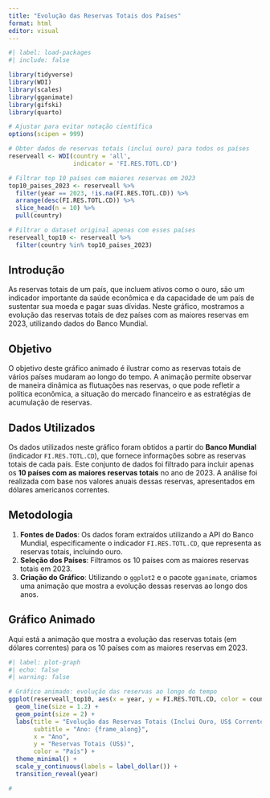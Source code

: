 ---
title: "Evolução das Reservas Totais dos Países"
format: html
editor: visual
---

```{r}
#| label: load-packages
#| include: false

library(tidyverse)
library(WDI)
library(scales)
library(gganimate)
library(gifski)
library(quarto)

# Ajustar para evitar notação científica
options(scipen = 999)

# Obter dados de reservas totais (inclui ouro) para todos os países
reserveall <- WDI(country = 'all', 
                  indicator = 'FI.RES.TOTL.CD')

# Filtrar top 10 países com maiores reservas em 2023
top10_paises_2023 <- reserveall %>%
  filter(year == 2023, !is.na(FI.RES.TOTL.CD)) %>%
  arrange(desc(FI.RES.TOTL.CD)) %>%
  slice_head(n = 10) %>%
  pull(country)

# Filtrar o dataset original apenas com esses países
reserveall_top10 <- reserveall %>%
  filter(country %in% top10_paises_2023)


```

## **Introdução**

As reservas totais de um país, que incluem ativos como o ouro, são um indicador importante da saúde econômica e da capacidade de um país de sustentar sua moeda e pagar suas dívidas. Neste gráfico, mostramos a evolução das reservas totais de dez países com as maiores reservas em 2023, utilizando dados do Banco Mundial.

## **Objetivo**

O objetivo deste gráfico animado é ilustrar como as reservas totais de vários países mudaram ao longo do tempo. A animação permite observar de maneira dinâmica as flutuações nas reservas, o que pode refletir a política econômica, a situação do mercado financeiro e as estratégias de acumulação de reservas.

## **Dados Utilizados**

Os dados utilizados neste gráfico foram obtidos a partir do **Banco Mundial** (indicador `FI.RES.TOTL.CD`), que fornece informações sobre as reservas totais de cada país. Este conjunto de dados foi filtrado para incluir apenas os **10 países com as maiores reservas totais** no ano de 2023. A análise foi realizada com base nos valores anuais dessas reservas, apresentados em dólares americanos correntes.

## **Metodologia**

1.  **Fontes de Dados**: Os dados foram extraídos utilizando a API do Banco Mundial, especificamente o indicador `FI.RES.TOTL.CD`, que representa as reservas totais, incluindo ouro.
2.  **Seleção dos Países**: Filtramos os 10 países com as maiores reservas totais em 2023.
3.  **Criação do Gráfico**: Utilizando o `ggplot2` e o pacote `gganimate`, criamos uma animação que mostra a evolução dessas reservas ao longo dos anos.

## **Gráfico Animado**

Aqui está a animação que mostra a evolução das reservas totais (em dólares correntes) para os 10 países com as maiores reservas em 2023.

```{r}
#| label: plot-graph
#| echo: false
#| warning: false

# Gráfico animado: evolução das reservas ao longo do tempo
ggplot(reserveall_top10, aes(x = year, y = FI.RES.TOTL.CD, color = country, group = country)) +
  geom_line(size = 1.2) +
  geom_point(size = 2) +
  labs(title = "Evolução das Reservas Totais (Inclui Ouro, US$ Correntes)",
       subtitle = "Ano: {frame_along}",
       x = "Ano",
       y = "Reservas Totais (US$)",
       color = "País") +
  theme_minimal() +
  scale_y_continuous(labels = label_dollar()) +
  transition_reveal(year)

#
```
